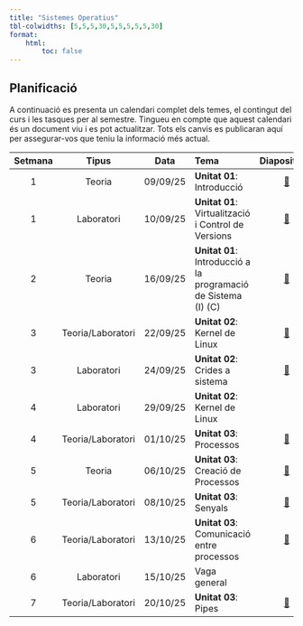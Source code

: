 ```yaml
---
title: "Sistemes Operatius"
tbl-colwidths: [5,5,5,30,5,5,5,5,5,30]
format:
    html:
        toc: false
---
```


## Planificació

A continuació es presenta un calendari complet dels temes, el contingut del curs i les tasques per al semestre. Tingueu en compte que aquest calendari és un document viu i es pot actualitzar. Tots els canvis es publicaran aquí per assegurar-vos que teniu la informació més actual.

::: column-screen-inset-right
| Setmana | Tipus              | Data       | Tema                                                     | Diapositives | Apunts | Laboratori | Altres | Tasques | Lliuraments  |                                                                                                                                       |
|:----:|:------------------:|:----------:|:---------------------------------------------------------|:--:|:--:|:--:|:--:|:--:|:----------------------------------------------------------------------------------------------------------------------------------------:|
| 1    | Teoria             |09/09/25    | **Unitat 01**: Introducció   | [📖](../slides/01-introduction.html#prepare){aria-label="Introducció"}  | [📚](../notes/01-introduction.html#prepare)   |  |  |        |  
| 1    | Laboratori         |10/09/25    | **Unitat 01**: Virtualització i Control de Versions   | [📖](../labs/01-lab-introduction.html#prepare)   |  | [📄](../labs/01-introduction/lab01.html#prepare) [📄](../labs/01-introduction/lab02.html#prepare) [📄](../labs/01-introduction/lab03.html#prepare) [📄](../labs/01-introduction/lab04.html#prepare) [📄](../labs/01-introduction/lab05.html#prepare) |        | 
| 2    | Teoria             |16/09/25    | **Unitat 01**: Introducció a la programació de Sistema (I) (C)   | [📖](../slides/01-c.html#prepare)  |  [📚](../activities/unit00/02-ex01-c.qmd) |  |   |  [👩🏻‍💻](../activities/unit00/03-ex02-c.qmd)     | 
| 3    | Teoria/Laboratori  |22/09/25    | **Unitat 02**: Kernel de Linux   | [📖](../slides/02-kernel.html#prepare)   |  | [📄](../labs/02-c-pointers/lab01.html#prepare)  |      |  
| 3   | Laboratori         |24/09/25    | **Unitat 02**: Crides a sistema   | [📖](../slides/02-syscalls.html#prepare)   |  | [📄](../labs/03-syscalls/lab01.qmd) [📄](../labs/03-syscalls/lab02.qmd)[👩🏻‍💻](../activities/unit00/01-debianbin.qmd)   |      |[👩🏻‍💻](../activities/unit01/01-kernel.qmd) | 
| 4    | Laboratori  |29/09/25    | **Unitat 02**: Kernel de Linux   |   |  | [📄](../labs/04-kernel/lab01.qmd) [📄](../labs/04-kernel/lab02.qmd) |      |
| 4    | Teoria/Laboratori  |01/10/25    | **Unitat 03**: Processos   | [📖](../slides/03-procs.html#prepare)   |  |  |     | [🔨](../projects/project01.qmd) | |
| 5    | Teoria  |06/10/25    | **Unitat 03**: Creació de Processos   | [📖](../slides/03-create.html#prepare)   |   |  |     |    [👩🏻‍💻](../activities/unit02/01-create.qmd)    |
| 5    | Teoria/Laboratori  |08/10/25    | **Unitat 03**: Senyals   |  [📖](../slides/03-signals.html#prepare) | [👩🏻‍💻](../notes/03-process.qmd) |  |      | 
| 6    | Teoria/Laboratori  |13/10/25    | **Unitat 03**: Comunicació entre processos  | [📖](../slides/03-communicate.html#prepare)   |  | [📄](../labs/05-procs/lab01.qmd) |      |
| 6    | Laboratori         |15/10/25    | Vaga general   |    |  |   |      |
| 7    | Teoria/Laboratori  |20/10/25    | **Unitat 03**: Pipes   | [📖](../slides/03-pipes.html#prepare)   |  |  |      |[👩🏻‍💻](../activities/unit02/02-pipes.qmd)


::: 